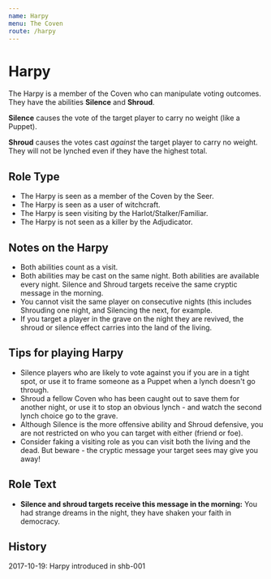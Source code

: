 ```yaml
---
name: Harpy
menu: The Coven
route: /harpy
---
```


# Harpy

The Harpy is a member of the Coven who can manipulate voting outcomes.
They have the abilities **Silence** and **Shroud**.

**Silence** causes the vote of the target player to carry no weight
(like a Puppet).

**Shroud** causes the votes cast *against* the target player to carry no
weight. They will not be lynched even if they have the highest total.

## Role Type

  - The Harpy is seen as a member of the Coven by the Seer.
  - The Harpy is seen as a user of witchcraft.
  - The Harpy is seen visiting by the Harlot/Stalker/Familiar.
  - The Harpy is not seen as a killer by the Adjudicator.

## Notes on the Harpy

  - Both abilities count as a visit.
  - Both abilities may be cast on the same night. Both abilities are
    available every night. Silence and Shroud targets receive the same
    cryptic message in the morning.
  - You cannot visit the same player on consecutive nights (this
    includes Shrouding one night, and Silencing the next, for example.
  - If you target a player in the grave on the night they are revived,
    the shroud or silence effect carries into the land of the living.

## Tips for playing Harpy

  - Silence players who are likely to vote against you if you are in a
    tight spot, or use it to frame someone as a Puppet when a lynch
    doesn't go through.
  - Shroud a fellow Coven who has been caught out to save them for
    another night, or use it to stop an obvious lynch - and watch the
    second lynch choice go to the grave.
  - Although Silence is the more offensive ability and Shroud defensive,
    you are not restricted on who you can target with either (friend or
    foe).
  - Consider faking a visiting role as you can visit both the living and
    the dead. But beware - the cryptic message your target sees may give
    you away\!

## Role Text

  - **Silence and shroud targets receive this message in the morning:**
    You had strange dreams in the night, they have shaken your faith in
    democracy.

## History

2017-10-19: Harpy introduced in shb-001

